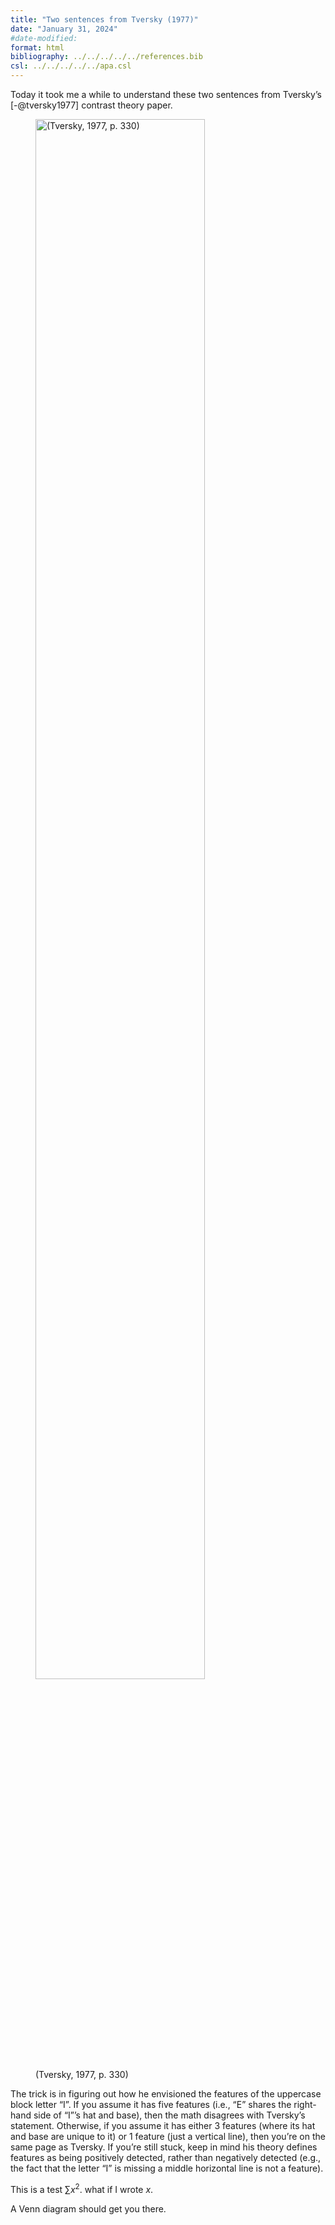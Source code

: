 ```yaml
---
title: "Two sentences from Tversky (1977)"
date: "January 31, 2024"
#date-modified:
format: html
bibliography: ../../../../../references.bib
csl: ../../../../../apa.csl
---
```


Today it took me a while to understand these two sentences from Tversky’s [-@tversky1977] contrast theory paper.

::: {#fig-1 .figure}
![(Tversky, 1977, p. 330)](tversky.png){fig-align="center" width="80%"}
:::

The trick is in figuring out how he envisioned the features of the uppercase block letter “I”. If you assume it has five features (i.e., “E” shares the right-hand side of “I”‘s hat and base), then the math disagrees with Tversky’s statement. Otherwise, if you assume it has either 3 features (where its hat and base are unique to it) or 1 feature (just a vertical line), then you’re on the same page as Tversky. If you’re still stuck, keep in mind his theory defines features as being positively detected, rather than negatively detected (e.g., the fact that the letter “I” is missing a middle horizontal line is not a feature).

This is a test $\sum x^2$. what if I wrote *x*.

A Venn diagram should get you there.
